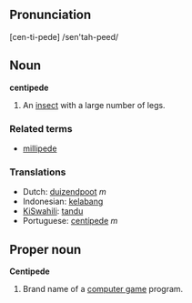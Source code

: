 ==Pronunciation==
[cen-ti-pede] /sen'tah-peed/

==Noun==
'''centipede'''
#An [[insect]] with a large number of legs.  

===Related terms===
*[[millipede]]

===Translations===
*Dutch: [[duizendpoot]] ''m''
*Indonesian: [[kelabang]]
*[[KiSwahili]]: [[tandu]]
*Portuguese: [[centípede]] ''m''

== Proper noun ==
'''Centipede'''
#Brand name of a [[computer game]] program.